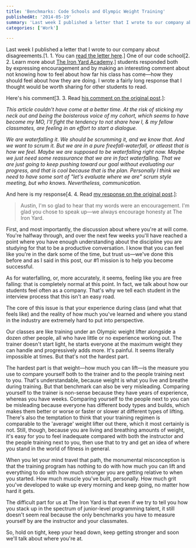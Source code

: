 ```yaml
---
title: 'Benchmarks: Code Schools and Olympic Weight Training'
publishedAt: '2014-05-19'
summary: 'Last week I published a letter that I wrote to our company about disagreements.[1. 1. You can read the letter here.] One of our code school[2. 2. Learn more about The Iron Yard Academy.] students resp...'
categories: ['Work']

---
```


Last week I published a letter that I wrote to our company about disagreements.[1. 1. You can [read the letter here](https://ericdodds.com/letters-company-disagreements/).] One of our code school[2. 2. Learn more about [The Iron Yard Academy](http://theironyard.com/academy).] students responded both by expressing encouragement and by making an interesting comment about not knowing how to feel about how far his class has come—how they should feel about how they are doing. I wrote a fairly long response that I thought would be worth sharing for other students to read.

Here's his comment[3. 3. Read [his comment on the original post](https://ericdodds.com/letters-company-disagreements/#comment-1388413812).]:

*This article couldn't have come at a better time. At the risk of sticking my neck out and being the boisterous voice of my cohort, which seems to have become my MO, I'll fight the tendency to not share how I, & my fellow classmates, are feeling in an effort to start a dialogue.*

*We are waterfalling it. We should be scrumming it, and we know that. And we want to scrum it. But we are in a pure freefall-waterfall, or atleast that is how we feel. Maybe we are supposed to be waterfalling right now. Maybe we just need some reassurance that we are in fact waterfalling. That we are just going to keep pushing toward our goal without evaluating our progress, and that is cool because that is the plan. Personally I think we need to have some sort of "let's evaluate where we are" scrum style meeting, but who knows. Nevertheless, communication.*

And here is my response[4. 4. Read [my response on the original post](https://ericdodds.com/letters-company-disagreements/#comment-1391147462).]:

> Austin, I'm so glad to hear that my words were an encouragement. I'm glad you chose to speak up—we always encourage honesty at The Iron Yard.

First, and most importantly, the discussion about where you're at will come. You're halfway through, and over the next few weeks you'll have reached a point where you have enough understanding about the discipline you are studying for that to be a productive conversation. I know that you can feel like you're in the dark some of the time, but trust us—we've done this before and as I said in this post, our #1 mission is to help you become successful.

As for waterfalling, or, more accurately, it seems, feeling like you are free falling: that is completely normal at this point. In fact, we talk about how our students feel often as a company. That's why we tell each student in the interview process that this isn't an easy road.

The core of this issue is that your experience during class (and what that feels like) and the reality of how much you've learned and where you stand in the industry are extremely hard to put into perspective.

Our classes are like training under an Olympic weight lifter alongside a dozen other people, all who have little or no experience working out. The trainer doesn't start light, he starts everyone at the maximum weight they can handle and progressively adds more. It's painful. It seems literally impossible at times. But that's not the hardest part.

The hardest part is that weight—how much you can lift—is the measure you use to compare yourself both to the trainer and to the people training next to you. That's understandable, because weight is what you live and breathe during training. But that benchmark can also be very misleading. Comparing yourself to the trainer is non-sense because they have years of experience, whereas you have weeks. Comparing yourself to the people next to you can be misleading because everyone has different body types and builds, which makes them better or worse or faster or slower at different types of lifting. There's also the temptation to think that your training regimen is comparable to the 'average' weight lifter out there, which it most certainly is not. Still, though, because you are living and breathing amounts of weight, it's easy for you to feel inadequate compared with both the instructor and the people training next to you, then use that to try and get an idea of where you stand in the world of fitness in general.

When you let your mind travel that path, the monumental misconception is that the training program has nothing to do with how much you can lift and everything to do with how much stronger you are getting relative to when you started. How much muscle you've built, personally. How much grit you've developed to wake up every morning and keep going, no matter how hard it gets.

The difficult part for us at The Iron Yard is that even if we try to tell you how you stack up in the spectrum of junior-level programming talent, it still doesn't seem real because the only benchmarks you have to measure yourself by are the instructor and your classmates.

So, hold on tight, keep your head down, keep getting stronger and soon we'll talk about where you're at.
